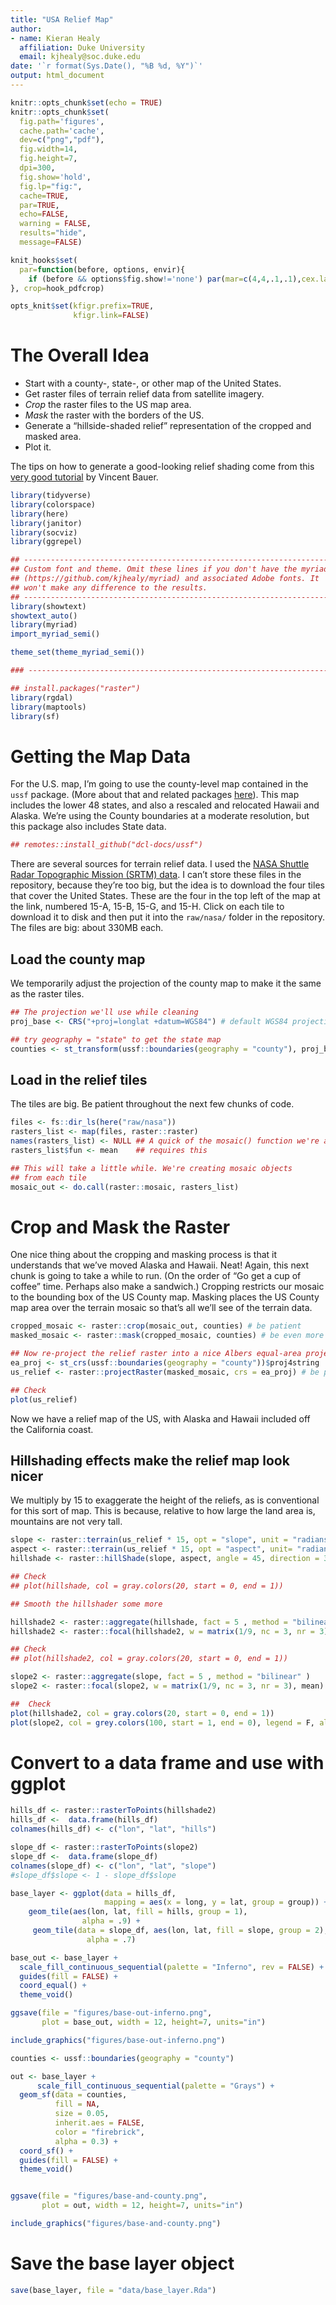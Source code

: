 ```yaml
---
title: "USA Relief Map"
author:
- name: Kieran Healy
  affiliation: Duke University
  email: kjhealy@soc.duke.edu
date: '`r format(Sys.Date(), "%B %d, %Y")`'
output: html_document
---
```


```r
knitr::opts_chunk$set(echo = TRUE)
knitr::opts_chunk$set(
  fig.path='figures',
  cache.path='cache',
  dev=c("png","pdf"),
  fig.width=14,
  fig.height=7,
  dpi=300,
  fig.show='hold',
  fig.lp="fig:",
  cache=TRUE,
  par=TRUE,
  echo=FALSE,
  warning = FALSE,
  results="hide",
  message=FALSE)

knit_hooks$set(
  par=function(before, options, envir){
    if (before && options$fig.show!='none') par(mar=c(4,4,.1,.1),cex.lab=.95,cex.axis=.9,mgp=c(2,.7,0),tcl=-.3)
}, crop=hook_pdfcrop)

opts_knit$set(kfigr.prefix=TRUE,
              kfigr.link=FALSE)

```

# The Overall Idea

- Start with a county-, state-, or other map of the United States. 
- Get raster files of terrain relief data from satellite imagery.
- _Crop_ the raster files to the US map area.
- _Mask_ the raster with the borders of the US.
- Generate a "hillside-shaded relief" representation of the cropped and masked area.
- Plot it.

The tips on how to generate a good-looking relief shading come from this [very good tutorial](https://stanford.edu/~vbauer/teaching/hillshade.html) by Vincent Bauer.



```r

library(tidyverse)
library(colorspace)
library(here)
library(janitor)
library(socviz)
library(ggrepel)

## --------------------------------------------------------------------
## Custom font and theme. Omit these lines if you don't have the myriad library
## (https://github.com/kjhealy/myriad) and associated Adobe fonts. It
## won't make any difference to the results.
## --------------------------------------------------------------------
library(showtext)
showtext_auto()
library(myriad)
import_myriad_semi()

theme_set(theme_myriad_semi())

### --------------------------------------------------------------------

```


```r
## install.packages("raster")
library(rgdal)
library(maptools)
library(sf)

```


# Getting the Map Data

For the U.S. map, I'm going to use the county-level map contained in the `ussf` package. (More about that and related packages [here](https://dcl-docs.stanford.edu/)). This map includes the lower 48 states, and also a rescaled and relocated Hawaii and Alaska. We're using the County boundaries at a moderate resolution, but this package also includes State data. 

```r
## remotes::install_github("dcl-docs/ussf")
```

There are several sources for terrain relief data. I used the [NASA Shuttle Radar Topographic Mission (SRTM) data](http://viewfinderpanoramas.org/Coverage%20map%20viewfinderpanoramas_org15.htm). I can't store these files in the repository, because they're too big, but the idea is to download the four tiles that cover the United States. These are the four in the top left of the map at the link, numbered 15-A, 15-B, 15-G, and 15-H. Click on each tile to download it to disk and then put it into the `raw/nasa/` folder in the repository. The files are big: about 330MB each.

## Load the county map

We temporarily adjust the projection of the county map to make it the same as the raster tiles. 

```r
## The projection we'll use while cleaning
proj_base <- CRS("+proj=longlat +datum=WGS84") # default WGS84 projection

## try geography = "state" to get the state map
counties <- st_transform(ussf::boundaries(geography = "county"), proj_base)

```

## Load in the relief tiles

The tiles are big. Be patient throughout the next few chunks of code. 

```r

files <- fs::dir_ls(here("raw/nasa"))
rasters_list <- map(files, raster::raster)
names(rasters_list) <- NULL ## A quick of the mosaic() function we're about to use
rasters_list$fun <- mean    ## requires this

## This will take a little while. We're creating mosaic objects
## from each tile
mosaic_out <- do.call(raster::mosaic, rasters_list)
```

# Crop and Mask the Raster

One nice thing about the cropping and masking process is that it understands that we've moved Alaska and Hawaii. Neat! Again, this next chunk is going to take a while to run. (On the order of "Go get a cup of coffee" time. Perhaps also make a sandwich.) Cropping restricts our mosaic to the bounding box of the US County map. Masking places the US County map area over the terrain mosaic so that's all we'll see of the terrain data.

```r

cropped_mosaic <- raster::crop(mosaic_out, counties) # be patient
masked_mosaic <- raster::mask(cropped_mosaic, counties) # be even more patient

## Now re-project the relief raster into a nice Albers equal-area projection
ea_proj <- st_crs(ussf::boundaries(geography = "county"))$proj4string
us_relief <- raster::projectRaster(masked_mosaic, crs = ea_proj) # be patient again

## Check
plot(us_relief)
```


Now we have a relief map of the US, with Alaska and Hawaii included off the California coast.


## Hillshading effects make the relief map look nicer

We multiply by 15 to exaggerate the height of the reliefs, as is conventional for this sort of map. This is because, relative to how large the land area is, mountains are not very tall. 

```r
slope <- raster::terrain(us_relief * 15, opt = "slope", unit = "radians")
aspect <- raster::terrain(us_relief * 15, opt = "aspect", unit= "radians")
hillshade <- raster::hillShade(slope, aspect, angle = 45, direction = 315)

## Check
## plot(hillshade, col = gray.colors(20, start = 0, end = 1))

## Smooth the hillshader some more

hillshade2 <- raster::aggregate(hillshade, fact = 5 , method = "bilinear" )
hillshade2 <- raster::focal(hillshade2, w = matrix(1/9, nc = 3, nr = 3), mean)

## Check
## plot(hillshade2, col = gray.colors(20, start = 0, end = 1))

slope2 <- raster::aggregate(slope, fact = 5 , method = "bilinear" )
slope2 <- raster::focal(slope2, w = matrix(1/9, nc = 3, nr = 3), mean)

##  Check
plot(hillshade2, col = gray.colors(20, start = 0, end = 1))
plot(slope2, col = grey.colors(100, start = 1, end = 0), legend = F, alpha = .2, add = TRUE)

```

# Convert to a data frame and use with ggplot

```r

hills_df <- raster::rasterToPoints(hillshade2)
hills_df <-  data.frame(hills_df)
colnames(hills_df) <- c("lon", "lat", "hills")

slope_df <- raster::rasterToPoints(slope2)
slope_df <-  data.frame(slope_df)
colnames(slope_df) <- c("lon", "lat", "slope")
#slope_df$slope <- 1 - slope_df$slope

```

```r

base_layer <- ggplot(data = hills_df,
                     mapping = aes(x = long, y = lat, group = group)) +
    geom_tile(aes(lon, lat, fill = hills, group = 1), 
                alpha = .9) +
     geom_tile(data = slope_df, aes(lon, lat, fill = slope, group = 2), 
                 alpha = .7) 

base_out <- base_layer + 
  scale_fill_continuous_sequential(palette = "Inferno", rev = FALSE) + 
  guides(fill = FALSE) + 
  coord_equal() + 
  theme_void()

ggsave(file = "figures/base-out-inferno.png", 
       plot = base_out, width = 12, height=7, units="in")

```

```r
include_graphics("figures/base-out-inferno.png")
```


```r
counties <- ussf::boundaries(geography = "county")

out <- base_layer + 
      scale_fill_continuous_sequential(palette = "Grays") + 
  geom_sf(data = counties, 
          fill = NA,
          size = 0.05,
          inherit.aes = FALSE,
          color = "firebrick", 
          alpha = 0.3) + 
  coord_sf() + 
  guides(fill = FALSE) + 
  theme_void()


ggsave(file = "figures/base-and-county.png", 
       plot = out, width = 12, height=7, units="in")

```

```r
include_graphics("figures/base-and-county.png")
```

# Save the base layer object

```r
save(base_layer, file = "data/base_layer.Rda")
```

